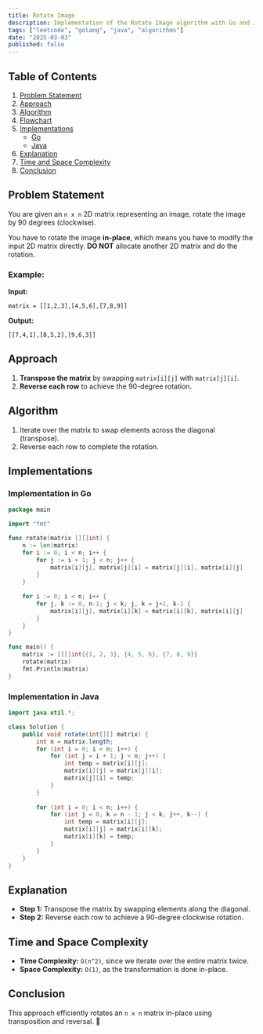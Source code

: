 ```yaml
---
title: Rotate Image
description: Implementation of the Rotate Image algorithm with Go and Java.
tags: ["leetcode", "golang", "java", "algorithms"]
date: "2025-03-03"
published: false
---
```


## Table of Contents

1. [Problem Statement](#problem-statement)
2. [Approach](#approach)
3. [Algorithm](#algorithm)
4. [Flowchart](#flowchart)
5. [Implementations](#implementations)
   - [Go](#implementation-in-go)
   - [Java](#implementation-in-java)
6. [Explanation](#explanation)
7. [Time and Space Complexity](#time-and-space-complexity)
8. [Conclusion](#conclusion)

## Problem Statement

You are given an `n x n` 2D matrix representing an image, rotate the image by 90 degrees (clockwise).

You have to rotate the image **in-place**, which means you have to modify the input 2D matrix directly. **DO NOT** allocate another 2D matrix and do the rotation.

### Example:

**Input:**
```
matrix = [[1,2,3],[4,5,6],[7,8,9]]
```
**Output:**
```
[[7,4,1],[8,5,2],[9,6,3]]
```

## Approach

1. **Transpose the matrix** by swapping `matrix[i][j]` with `matrix[j][i]`.
2. **Reverse each row** to achieve the 90-degree rotation.

## Algorithm

1. Iterate over the matrix to swap elements across the diagonal (transpose).
2. Reverse each row to complete the rotation.

## Implementations

### Implementation in Go

```go
package main

import "fmt"

func rotate(matrix [][]int) {
    n := len(matrix)
    for i := 0; i < n; i++ {
        for j := i + 1; j < n; j++ {
            matrix[i][j], matrix[j][i] = matrix[j][i], matrix[i][j]
        }
    }
    
    for i := 0; i < n; i++ {
        for j, k := 0, n-1; j < k; j, k = j+1, k-1 {
            matrix[i][j], matrix[i][k] = matrix[i][k], matrix[i][j]
        }
    }
}

func main() {
    matrix := [][]int{{1, 2, 3}, {4, 5, 6}, {7, 8, 9}}
    rotate(matrix)
    fmt.Println(matrix)
}
```

### Implementation in Java

```java
import java.util.*;

class Solution {
    public void rotate(int[][] matrix) {
        int n = matrix.length;
        for (int i = 0; i < n; i++) {
            for (int j = i + 1; j < n; j++) {
                int temp = matrix[i][j];
                matrix[i][j] = matrix[j][i];
                matrix[j][i] = temp;
            }
        }
        
        for (int i = 0; i < n; i++) {
            for (int j = 0, k = n - 1; j < k; j++, k--) {
                int temp = matrix[i][j];
                matrix[i][j] = matrix[i][k];
                matrix[i][k] = temp;
            }
        }
    }
}
```

## Explanation

- **Step 1:** Transpose the matrix by swapping elements along the diagonal.
- **Step 2:** Reverse each row to achieve a 90-degree clockwise rotation.

## Time and Space Complexity

- **Time Complexity:** `O(n^2)`, since we iterate over the entire matrix twice.
- **Space Complexity:** `O(1)`, as the transformation is done in-place.

## Conclusion

This approach efficiently rotates an `n x n` matrix in-place using transposition and reversal. 🚀


